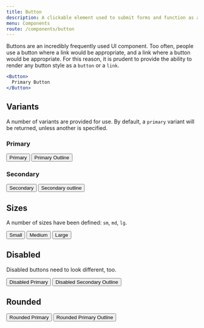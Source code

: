 ```yaml
---
title: Button
description: A clickable element used to submit forms and function as a call to action
menu: Components
route: /components/button
---
```



Buttons are an incredibly frequently used UI component. Too often, people use
a button where a link would be appropriate, and a link where a button would be
appropriate. For this reason, it is prudent to provide the ability to render any
button style as a `button` or a `link`.

```jsx
<Button>
  Primary Button
</Button>
```

<PropsTable component={Button} />

## Variants

A number of variants are provided for use. By default, a `primary` variant will
be returned, unless another is specified.

### Primary

<Flex margin="mx-1">
  <Button>
    Primary
  </Button>
  <Button isOutline>
    Primary Outline
  </Button>
</Flex>

### Secondary

<Flex margin="mx-1">
  <Button variant="secondary">
    Secondary
  </Button>
  <Button variant="secondary" isOutline>
    Secondary outline
  </Button>
</Flex>

## Sizes

A number of sizes have been defined: `sm`, `md`, `lg`.

<Flex margin="mx-1">  
  <Button size="sm">
    Small
  </Button>
  
  <Button size="md">
    Medium
  </Button>
  
  <Button size="lg">
    Large
  </Button>
</Flex>

## Disabled

Disabled buttons need to look different, too.

<Flex margin="mx-1">
  <Button size="md" isDisabled>
    Disabled Primary
  </Button>

  <Button size="md" variant="secondary" isDisabled isOutline>
    Disabled Secondary Outline
  </Button>
</Flex>

## Rounded

<Flex margin="mx-1">
  <Button isRounded>
    Rounded Primary
  </Button>
  <Button isOutline isRounded>
    Rounded Primary Outline
  </Button>
</Flex>